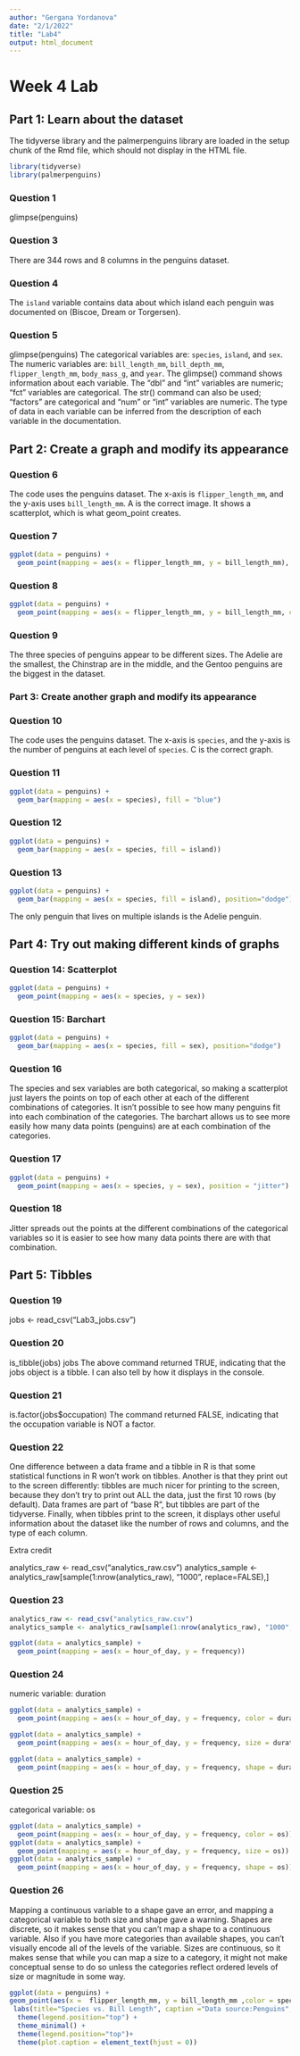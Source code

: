```yaml
---
author: "Gergana Yordanova"
date: "2/1/2022"
title: "Lab4"
output: html_document
---
```


# Week 4 Lab

## Part 1: Learn about the dataset

The tidyverse library and the palmerpenguins library are loaded in the setup chunk of the Rmd file, which should not display in the HTML file.

```r
library(tidyverse)
library(palmerpenguins)
```

### Question 1
glimpse(penguins)

### Question 3
 There are 344 rows and 8 columns in the penguins dataset.

### Question 4
 The `island` variable contains data about which island each penguin was documented on (Biscoe, Dream or Torgersen).

### Question 5
glimpse(penguins)
 The categorical variables are: `species`, `island`, and `sex`.
 The numeric variables are: `bill_length_mm`, `bill_depth_mm`, `flipper_length_mm`, `body_mass_g`, and `year`.
 The glimpse() command shows information about each variable. The "dbl" and "int" variables are numeric; "fct" variables are categorical. The str() command can also be used; "factors" are categorical and "num" or "int" variables are numeric. The type of data in each variable can be inferred from the description of each variable in the documentation.


## Part 2: Create a graph and modify its appearance

### Question 6
 The code uses the penguins dataset. 
 The x-axis is `flipper_length_mm`, and the y-axis uses `bill_length_mm`.
 A is the correct image. It shows a scatterplot, which is what geom_point creates.

### Question 7
```r
ggplot(data = penguins) + 
  geom_point(mapping = aes(x = flipper_length_mm, y = bill_length_mm), color="blue")
```

### Question 8
```r
ggplot(data = penguins) + 
  geom_point(mapping = aes(x = flipper_length_mm, y = bill_length_mm, color = species))
```

### Question 9
The three species of penguins appear to be different sizes. The Adelie are the smallest, the Chinstrap are in the middle, and the Gentoo penguins are the biggest in the dataset.


### Part 3: Create another graph and modify its appearance

### Question 10
 The code uses the penguins dataset. 
 The x-axis is `species`, and the y-axis is the number of penguins at each level of `species`.
 C is the correct graph.

### Question 11
```r
ggplot(data = penguins) + 
  geom_bar(mapping = aes(x = species), fill = "blue")
```

### Question 12
```r
ggplot(data = penguins) + 
  geom_bar(mapping = aes(x = species, fill = island))
```

### Question 13
```r
ggplot(data = penguins) + 
  geom_bar(mapping = aes(x = species, fill = island), position="dodge")
```
 The only penguin that lives on multiple islands is the Adelie penguin.


## Part 4: Try out making different kinds of graphs

### Question 14: Scatterplot
```r
ggplot(data = penguins) + 
  geom_point(mapping = aes(x = species, y = sex))
```

### Question 15: Barchart
```r
ggplot(data = penguins) + 
  geom_bar(mapping = aes(x = species, fill = sex), position="dodge")
```

### Question 16
 The species and sex variables are both categorical, so making a scatterplot just layers the points on top of each other at each of the different combinations of categories. It isn't possible to see how many penguins fit into each combination of the categories. The barchart allows us to see more easily how many data points (penguins) are at each combination of the categories.

### Question 17
```r
ggplot(data = penguins) + 
  geom_point(mapping = aes(x = species, y = sex), position = "jitter")
```

### Question 18
 Jitter spreads out the points at the different combinations of the categorical variables so it is easier to see how many data points there are with that combination.


## Part 5: Tibbles

### Question 19
jobs <- read_csv("Lab3_jobs.csv")

### Question 20
is_tibble(jobs)
jobs
 The above command returned TRUE, indicating that the jobs object is a tibble. I can also tell by how it displays in the console.

### Question 21
is.factor(jobs$occupation)
 The command returned FALSE, indicating that the occupation variable is NOT a factor.

### Question 22
 One difference between a data frame and a tibble in R is that some statistical functions in R won't work on tibbles. 
 Another is that they print out to the screen differently: tibbles are much nicer for printing to the screen, because they don't try to print out ALL the data, just the first 10 rows (by default). 
 Data frames are part of "base R", but tibbles are part of the tidyverse.
 Finally, when tibbles print to the screen, it displays other useful information about the dataset like the number of rows and columns, and the type of each column.


 Extra credit

analytics_raw <- read_csv("analytics_raw.csv")
analytics_sample <- analytics_raw[sample(1:nrow(analytics_raw), "1000", replace=FALSE),]

### Question 23
```r
analytics_raw <- read_csv("analytics_raw.csv")
analytics_sample <- analytics_raw[sample(1:nrow(analytics_raw), "1000", replace=FALSE),]

ggplot(data = analytics_sample) + 
  geom_point(mapping = aes(x = hour_of_day, y = frequency))
```

### Question 24
numeric variable: duration
```r
ggplot(data = analytics_sample) + 
  geom_point(mapping = aes(x = hour_of_day, y = frequency, color = duration))
```

```r
ggplot(data = analytics_sample) + 
  geom_point(mapping = aes(x = hour_of_day, y = frequency, size = duration))
```

```r
ggplot(data = analytics_sample) + 
  geom_point(mapping = aes(x = hour_of_day, y = frequency, shape = duration))
```

### Question 25
 categorical variable: os
```r
ggplot(data = analytics_sample) + 
  geom_point(mapping = aes(x = hour_of_day, y = frequency, color = os))
ggplot(data = analytics_sample) + 
  geom_point(mapping = aes(x = hour_of_day, y = frequency, size = os))
ggplot(data = analytics_sample) + 
  geom_point(mapping = aes(x = hour_of_day, y = frequency, shape = os))
```

### Question 26
 Mapping a continuous variable to a shape gave an error, and mapping a categorical variable to both size and shape gave a warning. Shapes are discrete, so it makes sense that you can't map a shape to a continuous variable. Also if you have more categories than available shapes, you can't visually encode all of the levels of the variable. Sizes are continuous, so it makes sense that while you can map a size to a category, it might not make conceptual sense to do so unless the categories reflect ordered levels of size or magnitude in some way.
 
```r
ggplot(data = penguins) +  
geom_point(aes(x =  flipper_length_mm, y = bill_length_mm ,color = species, shape = species)) +
 labs(title="Species vs. Bill Length", caption ="Data source:Penguins", x = "Species", y ="Bill length (mm)", color = "Species") + 
  theme(legend.position="top") + 
  theme_minimal() + 
  theme(legend.position="top")+ 
  theme(plot.caption = element_text(hjust = 0))
```